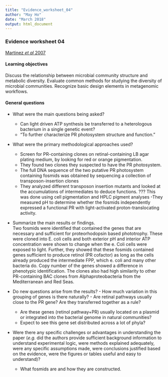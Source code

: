 ```yaml
---
title: "Evidence_worksheet_04"
author: "May Ho"
date: "March 2018"
output: html_document
---
```


### Evidence worksheet 04

[Martinez *et al* 2007](http://www.pnas.org/content/104/13/5590)

#### Learning objectives
Discuss the relationship between microbial community structure and metabolic diversity. 
Evaluate common methods for studying the diversity of microbial communities. 
Recognize basic design elements in metagenomic workflows.  
  

#### General questions
* What were the main questions being asked? 
     - Can light driven ATP synthesis be transferred to a heterologous bacterium in a single genetic event? 
    - "To further characterize PR photosystem structure and function." 

* What were the primary methodological approaches used?  
    - Screen for PR-containing clones on retinal-containing LB agar plating medium, by looking for red or orange pigmentation. 
    - They found two clones they suspected to have the PR photosystem. 
    - The full DNA sequence of the two putative PR photosystem containing fosmids was obtained by sequencing a collection of transposon-insertion clones
    - They analyzed different transposon insertion mutants and looked at the accumulations of intermediates to deduce functions. 
  ??? This was done using cell pigmentation and HPLC pigment analyses 
    -They measured pH to determine whether the fosmids independently expressed a functional PR with light-activated proton-translocating activity.  
 
  
* Summarize the main results or findings.  
Two fosmids were identified that contained the genes that are necessary and sufficient for proteorhodopsin based phototrophy. These were cloned into E. coli cells and both exterior pH and interior ATP concentration were shown to change when the e. Coli cells were exposed to light. Further, they showed that these fosmids contained genes sufficient to produce retinol (PR cofactor) as long as the cells already produced the intermediate FPP, which e. coli and many other bacteria do. Copy number of the genes showed a difference in phenotypic identification. The clones also had high similarity to other PR-containing BAC clones from Alphaproteobacteria from the Mediterranean and Red Seas.  

* Do new questions arise from the results? 
      - How much variation in this grouping of genes is there naturally? 
       - Are retinal pathways usually close to the PR gene? Are they transferred together as a rule? 
     - Are these genes (retinol pathway+PR) usually located on a plasmid or integrated into the bacterial genome in natural communities? 
     - Expect to see this gene set distributed across a lot of phyla?  

	
* Were there any specific challenges or advantages in understanding the paper (*e.g.* did the authors provide sufficient background information to understand experimental logic, were methods explained adequately, were any specific assumptions made, were conclusions justified based on the evidence, were the figures or tables useful and easy to understand)?  
     - What fosmids are and how they are constructed. 
	